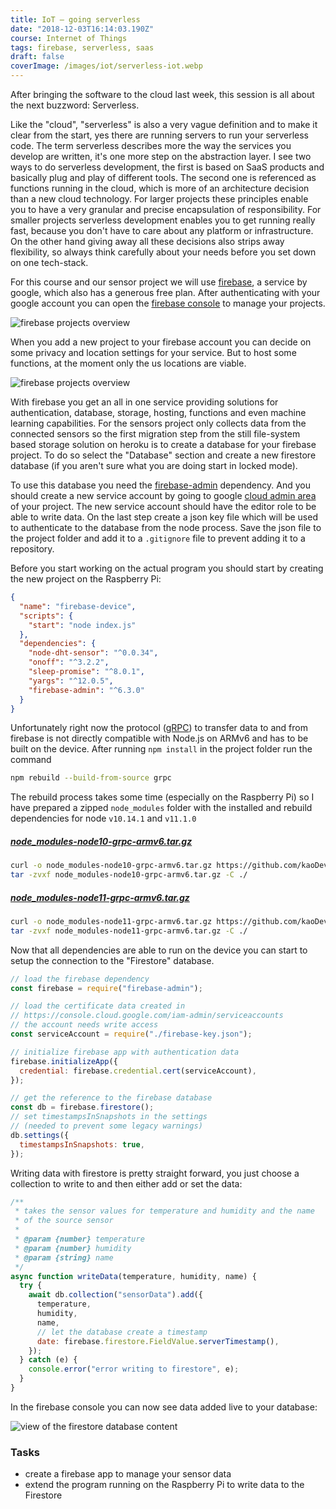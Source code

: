 ```yaml
---
title: IoT — going serverless
date: "2018-12-03T16:14:03.190Z"
course: Internet of Things
tags: firebase, serverless, saas
draft: false
coverImage: /images/iot/serverless-iot.webp
---
```


After bringing the software to the cloud last week, this session is all about
the next buzzword: Serverless.

Like the "cloud", "serverless" is also a very vague definition and to make it
clear from the start, yes there are running servers to run your serverless code.
The term serverless describes more the way the services you develop are written,
it's one more step on the abstraction layer. I see two ways to do serverless
development, the first is based on SaaS products and basically plug and play of
different tools. The second one is referenced as functions running in the cloud,
which is more of an architecture decision than a new cloud technology. For
larger projects these principles enable you to have a very granular and precise
encapsulation of responsibility. For smaller projects serverless development
enables you to get running really fast, because you don't have to care about any
platform or infrastructure. On the other hand giving away all these decisions
also strips away flexibility, so always think carefully about your needs before
you set down on one tech-stack.

For this course and our sensor project we will use
[firebase](https://firebase.google.com/), a service by google, which also has a
generous free plan. After authenticating with your google account you can open
the [firebase console](https://console.firebase.google.com/) to manage your
projects.

![firebase projects overview](/images/iot/firebase-projects.png)

When you add a new project to your firebase account you can decide on some
privacy and location settings for your service. But to host some functions, at
the moment only the us locations are viable.

![firebase projects overview](/images/iot/firebase-create-project.png)

With firebase you get an all in one service providing solutions for
authentication, database, storage, hosting, functions and even machine learning
capabilities. For the sensors project only collects data from the connected
sensors so the first migration step from the still file-system based storage
solution on heroku is to create a database for your firebase project. To do so
select the "Database" section and create a new firestore database (if you aren't
sure what you are doing start in locked mode).

To use this database you need the
[firebase-admin](https://www.npmjs.com/package/firebase-admin) dependency. And
you should create a new service account by going to google
[cloud admin area](https://console.cloud.google.com/iam-admin/serviceaccounts)
of your project. The new service account should have the editor role to be able
to write data. On the last step create a json key file which will be used to
authenticate to the database from the node process. Save the json file to the
project folder and add it to a `.gitignore` file to prevent adding it to a
repository.

Before you start working on the actual program you should start by creating the
new project on the Raspberry Pi:

```json
{
  "name": "firebase-device",
  "scripts": {
    "start": "node index.js"
  },
  "dependencies": {
    "node-dht-sensor": "^0.0.34",
    "onoff": "^3.2.2",
    "sleep-promise": "^8.0.1",
    "yargs": "^12.0.5",
    "firebase-admin": "^6.3.0"
  }
}
```

Unfortunately right now the protocol ([gRPC](https://grpc.io/)) to transfer data
to and from firebase is not directly compatible with Node.js on ARMv6 and has to
be built on the device. After running `npm install` in the project folder run
the command

```bash
npm rebuild --build-from-source grpc
```

The rebuild process takes some time (especially on the Raspberry Pi) so I have
prepared a zipped `node_modules` folder with the installed and rebuild
dependencies for node `v10.14.1` and `v11.1.0`

##### [node_modules-node10-grpc-armv6.tar.gz](https://github.com/kaoDev/kalleott.de/raw/prebuilt_archives/samples/firebase-device/node_modules-node10-grpc-armv6.tar.gz)

```bash
curl -o node_modules-node10-grpc-armv6.tar.gz https://github.com/kaoDev/kalleott.de/raw/prebuilt_archives/samples/firebase-device/node_modules-node10-grpc-armv6.tar.gz
tar -zvxf node_modules-node10-grpc-armv6.tar.gz -C ./
```

##### [node_modules-node11-grpc-armv6.tar.gz](https://github.com/kaoDev/kalleott.de/raw/prebuilt_archives/samples/firebase-device/node_modules-node11-grpc-armv6.tar.gz)

```bash
curl -o node_modules-node11-grpc-armv6.tar.gz https://github.com/kaoDev/kalleott.de/raw/prebuilt_archives/samples/firebase-device/node_modules-node11-grpc-armv6.tar.gz
tar -zvxf node_modules-node11-grpc-armv6.tar.gz -C ./
```

Now that all dependencies are able to run on the device you can start to setup
the connection to the "Firestore" database.

```js
// load the firebase dependency
const firebase = require("firebase-admin");

// load the certificate data created in
// https://console.cloud.google.com/iam-admin/serviceaccounts
// the account needs write access
const serviceAccount = require("./firebase-key.json");

// initialize firebase app with authentication data
firebase.initializeApp({
  credential: firebase.credential.cert(serviceAccount),
});

// get the reference to the firebase database
const db = firebase.firestore();
// set timestampsInSnapshots in the settings
// (needed to prevent some legacy warnings)
db.settings({
  timestampsInSnapshots: true,
});
```

Writing data with firestore is pretty straight forward, you just choose a
collection to write to and then either add or set the data:

```js
/**
 * takes the sensor values for temperature and humidity and the name
 * of the source sensor
 *
 * @param {number} temperature
 * @param {number} humidity
 * @param {string} name
 */
async function writeData(temperature, humidity, name) {
  try {
    await db.collection("sensorData").add({
      temperature,
      humidity,
      name,
      // let the database create a timestamp
      date: firebase.firestore.FieldValue.serverTimestamp(),
    });
  } catch (e) {
    console.error("error writing to firestore", e);
  }
}
```

In the firebase console you can now see data added live to your database:

![view of the firestore database content](/images/iot/firebase-database.png)

### Tasks

- create a firebase app to manage your sensor data
- extend the program running on the Raspberry Pi to write data to the Firestore
